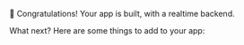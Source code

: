 🎉 Congratulations! Your app is built, with a realtime backend.

What next? Here are some things to add to your app:

